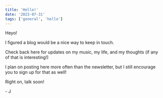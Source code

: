 ```yaml
---
title: 'Hello!'
date: '2023-07-31'
tags: ['general', 'hello']
---
```


<CustomImage
  src='https://raw.githubusercontent.com/johnnyrwest/johnnyrwest-music-blog/prod/images/johnny-on-floor.jpg'
  alt='Johnny on the floor'
  priority={true}
/>

Heyo!

I figured a blog would be a nice way to keep in touch.

Check back here for updates on my music, my life, and my thoughts (if any of that is interesting!)

I plan on posting here more often than the newsletter, but I still encourage you to sign up for that as well!

Right on, talk soon!

\- J
